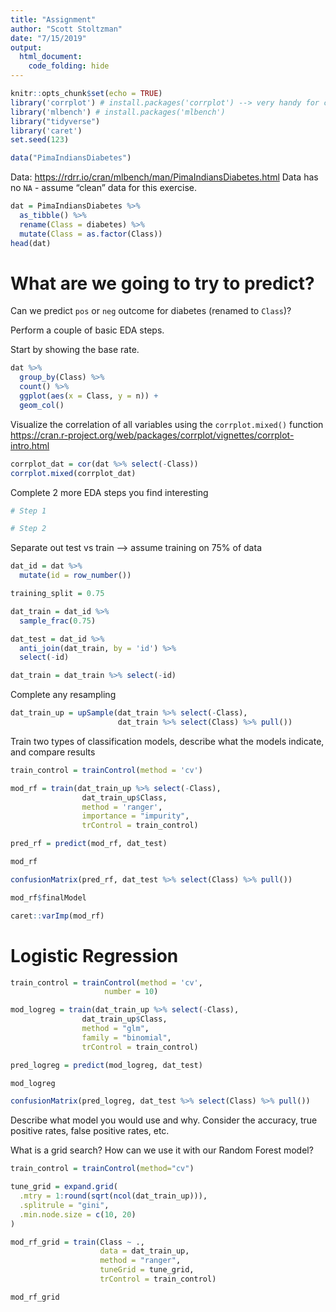 ```yaml
---
title: "Assignment"
author: "Scott Stoltzman"
date: "7/15/2019"
output: 
  html_document:
    code_folding: hide
---
```


```r
knitr::opts_chunk$set(echo = TRUE)
library('corrplot') # install.packages('corrplot') --> very handy for correlations of large dataframe
library('mlbench') # install.packages('mlbench')
library("tidyverse")
library('caret')
set.seed(123)

data("PimaIndiansDiabetes") 
```
Data: <https://rdrr.io/cran/mlbench/man/PimaIndiansDiabetes.html>
Data has no `NA` - assume "clean" data for this exercise.

```r
dat = PimaIndiansDiabetes %>% 
  as_tibble() %>%
  rename(Class = diabetes) %>%
  mutate(Class = as.factor(Class))
head(dat)
```


# What are we going to try to predict?
Can we predict `pos` or `neg` outcome for diabetes (renamed to `Class`)?

Perform a couple of basic EDA steps.

Start by showing the base rate.
```r
dat %>%
  group_by(Class) %>%
  count() %>%
  ggplot(aes(x = Class, y = n)) + 
  geom_col()
```

Visualize the correlation of all variables using the `corrplot.mixed()` function <https://cran.r-project.org/web/packages/corrplot/vignettes/corrplot-intro.html>
```r
corrplot_dat = cor(dat %>% select(-Class))
corrplot.mixed(corrplot_dat)
```

Complete 2 more EDA steps you find interesting
```r
# Step 1
```


```r
# Step 2
```


Separate out test vs train --> assume training on 75% of data
```r
dat_id = dat %>%
  mutate(id = row_number())

training_split = 0.75 

dat_train = dat_id %>%
  sample_frac(0.75)

dat_test = dat_id %>%
  anti_join(dat_train, by = 'id') %>%
  select(-id)

dat_train = dat_train %>% select(-id)

```


Complete any resampling
```r
dat_train_up = upSample(dat_train %>% select(-Class),
                        dat_train %>% select(Class) %>% pull())
```


Train two types of classification models, describe what the models indicate, and compare results
```r
train_control = trainControl(method = 'cv')

mod_rf = train(dat_train_up %>% select(-Class), 
                dat_train_up$Class, 
                method = 'ranger',
                importance = "impurity",
                trControl = train_control)

pred_rf = predict(mod_rf, dat_test)

mod_rf
```

```r
confusionMatrix(pred_rf, dat_test %>% select(Class) %>% pull())
```


```r
mod_rf$finalModel
```


```r
caret::varImp(mod_rf)
```


# Logistic Regression
```r
train_control = trainControl(method = 'cv',
                     number = 10)

mod_logreg = train(dat_train_up %>% select(-Class), 
                dat_train_up$Class, 
                method = "glm", 
                family = "binomial",
                trControl = train_control)

pred_logreg = predict(mod_logreg, dat_test)

mod_logreg
```

```r
confusionMatrix(pred_logreg, dat_test %>% select(Class) %>% pull())
```

Describe what model you would use and why. Consider the accuracy, true positive rates, false positive rates, etc.



What is a grid search? How can we use it with our Random Forest model?
```r
train_control = trainControl(method="cv")

tune_grid = expand.grid(
  .mtry = 1:round(sqrt(ncol(dat_train_up))),
  .splitrule = "gini",
  .min.node.size = c(10, 20)
)

mod_rf_grid = train(Class ~ ., 
                    data = dat_train_up, 
                    method = "ranger", 
                    tuneGrid = tune_grid, 
                    trControl = train_control)

mod_rf_grid
```

